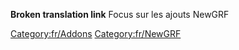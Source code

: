 '''Broken translation link'''{{en/-}}
[[Category:fr/Addons]]
Focus sur les ajouts NewGRF

[[Category:fr/NewGRF]]